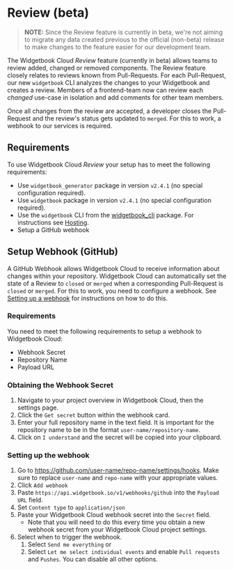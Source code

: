 # Review (beta)

> **NOTE:** Since the Review feature is currently in beta, we're not aiming to migrate any data created previous to the official (non-beta) release to make changes to the feature easier for our development team.

The Widgetbook Cloud _Review_ feature (currently in beta) allows teams to review added, changed or removed components.
The Review feature closely relates to reviews known from Pull-Requests. 
For each Pull-Request, our new `widgetbook` CLI analyzes the changes to your Widgetbook and creates a review.
Members of a frontend-team now can review each _changed_ use-case in isolation and add comments for other team members.

Once all changes from the review are accepted, a developer closes the Pull-Request and the review's status gets updated to `merged`.
For this to work, a webhook to our services is required.

## Requirements

To use Widgetbook Cloud _Review_ your setup has to meet the following requirements:
- Use `widgetbook_generator` package in version `v2.4.1` (no special configuration required).
- Use `widgetbook` package in version `v2.4.1` (no special configuration required).
- Use the `widgetbook` CLI from the [widgetbook_cli](https://pub.dev/packages/widgetbook_cli) package. For instructions see [Hosting](/widgetbook-cloud/hosting).
- Setup a GitHub webhook

## Setup Webhook (GitHub)

A GitHub Webhook allows Widgetbook Cloud to receive information about changes within your repository.
Widgetbook Cloud can automatically set the state of a Review to `closed` or `merged` when a corresponding Pull-Request is `closed` or `merged`.
For this to work, you need to configure a webhook. 
See [Setting up a webhook](https://docs.github.com/en/developers/webhooks-and-events/webhooks/creating-webhooks#setting-up-a-webhook) for instructions on how to do this.

### Requirements

You need to meet the following requirements to setup a webhook to Widgetbook Cloud:
- Webhook Secret
- Repository Name
- Payload URL

### Obtaining the Webhook Secret

1. Navigate to your project overview in Widgetbook Cloud, then the settings page.
2. Click the `Get secret` button within the webhook card.
3. Enter your full repository name in the text field. It is important for the repository name to be in the format `user-name/repository-name`.
4. Click on `I understand` and the secret will be copied into your clipboard.

### Setting up the webhook

1. Go to https://github.com/user-name/repo-name/settings/hooks. Make sure to replace `user-name` and `repo-name` with your appropriate values.
2. Click `Add webhook`
3. Paste `https://api.widgetbook.io/v1/webhooks/github` into the `Payload URL` field.
4. Set `Content type` to `application/json`
5. Paste your Widgetbook Cloud webhook secret into the `Secret` field.
    * Note that you will need to do this every time you obtain a new webhook secret from your Widgetbook Cloud project settings.
6. Select when to trigger the webhook.
    1. Select `Send me everything` or
    2. Select `Let me select individual events` and enable `Pull requests` and `Pushes`. You can disable all other options. 
